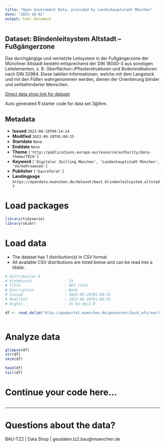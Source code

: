 ```yaml
---
title: "Open Government Data, provided by Landeshauptstadt München"
date: "2023-10-02"
output: html_document
---
```


## Dataset: Blindenleitsystem Altstadt – Fußgängerzone

Das durchgängige und vernetzte Leitsystem in der Fußgängerzone der Münchner Altstadt besteht entsprechend der DIN 18040-3 aus sonstigen Leitelementen, z. B. Oberflächen-/Pflasterstrukturen und Bodenindikatoren nach DIN 32984. Diese taktilen Informationen, welche mit dem Langstock und mit den Füßen wahrgenommen werden, dienen der Orientierung blinder und sehbehinderter Menschen.

[Direct data shop link for dataset](https://opendata.muenchen.de/dataset/baut_blindenleitsystem_altstadt)

Auto generated R starter code for data set 3@lhm.

## Metadata

- **Issued** `2023-08-10T09:14:14`
- **Modified** `2023-09-28T01:00:25`
- **Startdate** `None`
- **Enddate** `None`
- **Theme** `['http://publications.europa.eu/resource/authority/data-theme/TECH']`
- **Keyword** `['Digitaler Zwilling München', 'Landeshauptstadt München', 'Verkehrswesen']`
- **Publisher** `['baureferat']`
- **Landingpage** `https://opendata.muenchen.de/dataset/baut_blindenleitsystem_altstadt`


# Load packages

```r

library(tidyverse)
library(skimr)

```

# Load data

-   The dataset has 1 distribution(s) in CSV format.
-   All available CSV distributions are listed below and can be read into a tibble.

```r

# Distribution 0
# Ktzhdistid               : 33
# Title                    : WFS (CSV)
# Description              : None
# Issued                   : 2023-09-28T01:00:25
# Modified                 : 2023-09-28T01:00:25
# Rights                   : dl-by-de/2.0

df <- read_delim('http://geoportal.muenchen.de/geoserver/baut_wfs/ows?service=WFS&version=1.1.0&request=GetFeature&typeName=baut_wfs:baut_blindenleitsystem_altstadt&outputFormat=csv')



```

# Analyze data

```r

glimpse(df)
str(df)
skim(df)

head(df)
tail(df)

```

# Continue your code here...

```r

```

------------------------------------------------------------------------

# Questions about the data?

BAU-TZ2 | Data Shop | geodaten.tz2.bau@muenchen.de
